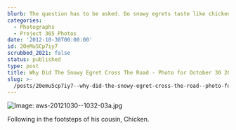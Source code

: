 ```yaml
---
blurb: The question has to be asked. Do snowy egrets taste like chicken?
categories:
  - Photographs
  - Project 365 Photos
date: '2012-10-30T00:00:00'
id: 20eMu5Cp7iy7
scrubbed_2021: false
status: published
type: post
title: Why Did The Snowy Egret Cross The Road - Photo for October 30 2012
slug: >-
  /posts/20emu5cp7iy7--why-did-the-snowy-egret-cross-the-road--photo-for-october-30-2012
---
```


![Image: aws-20121030--1032-03a.jpg](/aws-20121030--1032-03a.jpg)

Following in the footsteps of his cousin, Chicken.
